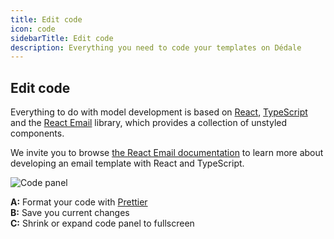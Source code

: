 ```yaml
---
title: Edit code
icon: code
sidebarTitle: Edit code
description: Everything you need to code your templates on Dédale
---
```


## Edit code

Everything to do with model development is based on [React](https://react.dev), [TypeScript](https://www.typescriptlang.org/) and the [React Email](react.email) library, which provides a collection of unstyled components.

We invite you to browse [the React Email documentation](https://react.email/docs) to learn more about developing an email template with React and TypeScript.

<img
  className="block"
  src="/images/dedale-code-panel.webp"
  alt="Code panel"
/>

**A:** Format your code with [Prettier](https://prettier.io/)  
**B:** Save you current changes  
**C:** Shrink or expand code panel to fullscreen  
